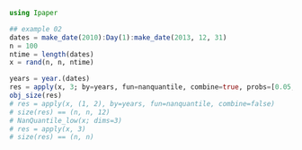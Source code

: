 ```julia
using Ipaper

## example 02
dates = make_date(2010):Day(1):make_date(2013, 12, 31)
n = 100
ntime = length(dates)
x = rand(n, n, ntime)

years = year.(dates)
res = apply(x, 3; by=years, fun=nanquantile, combine=true, probs=[0.05, 0.95])
obj_size(res)
# res = apply(x, (1, 2), by=years, fun=nanquantile, combine=false)
# size(res) == (n, n, 12)
# NanQuantile_low(x; dims=3)
# res = apply(x, 3)
# size(res) == (n, n)
```
